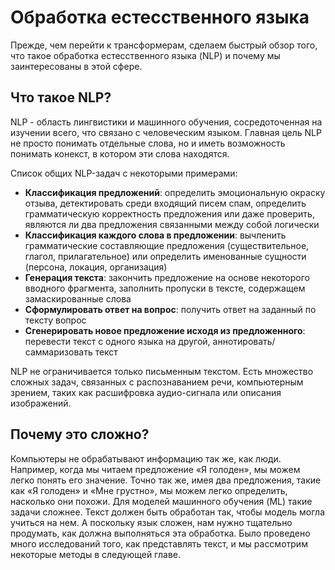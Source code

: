 # Обработка естесственного языка 

<CourseFloatingBanner
    chapter={1}
    classNames="absolute z-10 right-0 top-0"
/>

Прежде, чем перейти к трансформерам, сделаем быстрый обзор того, что такое обработка естесственного языка (NLP) и почему мы заинтересованы в этой сфере. 

## Что такое NLP?

NLP - область лингвистики и машинного обучения, сосредоточенная на изучении всего, что связано с человеческим языком. Главная цель NLP не просто понимать отдельные слова, но и иметь возможность понимать конекст, в котором эти слова находятся. 

Список общих NLP-задач с некоторыми примерами: 

- **Классификация предложений**: определить эмоциональную окраску отзыва, детектировать среди входящий писем спам, определить грамматическую корректность предложения или даже проверить, являются ли два предложения связанными между собой логически
- **Классификация каждого слова в предложении**: вычленить грамматические составляющие предложения (существительное, глагол, прилагательное) или определить именованные сущности (персона, локация, организация)
- **Генерация текста**: закончить предложение на основе некоторого вводного фрагмента, заполнить пропуски в тексте, содержащем замаскированные слова
- **Сформулировать ответ на вопрос**: получить ответ на заданный по тексту вопрос
- **Сгенерировать новое предложение исходя из предложенного**: перевести текст с одного языка на другой, аннотировать/саммаризовать текст

NLP не ограничивается только письменным текстом. Есть множество сложных задач, связанных с распознаванием речи, компьютерным зрением, таких как расшифровка аудио-сигнала или описания изображений. 

## Почему это сложно? 

Компьютеры не обрабатывают информацию так же, как люди. Например, когда мы читаем предложение «Я голоден», мы можем легко понять его значение. Точно так же, имея два предложения, такие как «Я голоден» и «Мне грустно», мы можем легко определить, насколько они похожи. Для моделей машинного обучения (ML) такие задачи сложнее. Текст должен быть обработан так, чтобы модель могла учиться на нем. А поскольку язык сложен, нам нужно тщательно продумать, как должна выполняться эта обработка. Было проведено много исследований того, как представлять текст, и мы рассмотрим некоторые методы в следующей главе.
